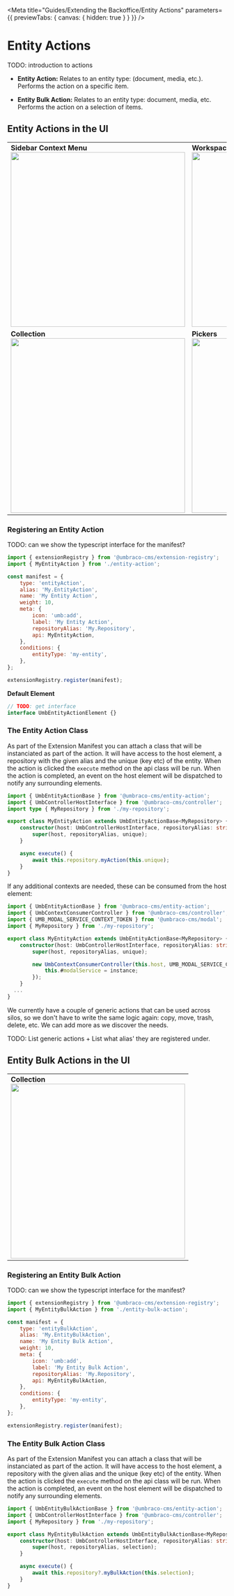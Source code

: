 
<Meta
	title="Guides/Extending the Backoffice/Entity Actions"
	parameters={{ previewTabs: { canvas: { hidden: true } } }}
/>

# Entity Actions

TODO: introduction to actions

- **Entity Action:**
  Relates to an entity type: (document, media, etc.). Performs the action on a specific item.

- **Entity Bulk Action:**
  Relates to an entity type: document, media, etc. Performs the action on a selection of items.

## Entity Actions in the UI

<table>
	<tbody>
		<tr>
			<td>
				<div>
					<strong>Sidebar Context Menu</strong>
				</div>
				<img src="docs/entity-action-sidebar-context.svg" width="400" />
			</td>
			<td>
				<div>
					<strong>Workspace Action Menu</strong>
				</div>
				<img src="docs/entity-action-workspace-menu.svg" width="400" />
			</td>
		</tr>
		<tr>
			<td>
				<div>
					<strong>Collection</strong>
				</div>
				<img src="docs/entity-action-collection-menu.svg" width="400" />
			</td>
			<td>
				<div>
					<strong>Pickers</strong>
				</div>
				<img src="docs/entity-action-picker-context-menu.svg" width="400" />
			</td>
		</tr>
	</tbody>
</table>

### Registering an Entity Action

TODO: can we show the typescript interface for the manifest?

```javascript
import { extensionRegistry } from '@umbraco-cms/extension-registry';
import { MyEntityAction } from './entity-action';

const manifest = {
	type: 'entityAction',
	alias: 'My.EntityAction',
	name: 'My Entity Action',
	weight: 10,
	meta: {
		icon: 'umb:add',
		label: 'My Entity Action',
		repositoryAlias: 'My.Repository',
		api: MyEntityAction,
	},
	conditions: {
		entityType: 'my-entity',
	},
};

extensionRegistry.register(manifest);
```

**Default Element**

```ts
// TODO: get interface
interface UmbEntityActionElement {}
```

### The Entity Action Class

As part of the Extension Manifest you can attach a class that will be instanciated as part of the action. It will have access to the host element, a repository with the given alias and the unique (key etc) of the entity. When the action is clicked the `execute` method on the api class will be run. When the action is completed, an event on the host element will be dispatched to notify any surrounding elements.

```ts
import { UmbEntityActionBase } from '@umbraco-cms/entity-action';
import { UmbControllerHostInterface } from '@umbraco-cms/controller';
import type { MyRepository } from './my-repository';

export class MyEntityAction extends UmbEntityActionBase<MyRepository> {
	constructor(host: UmbControllerHostInterface, repositoryAlias: string, unique: string) {
		super(host, repositoryAlias, unique);
	}

	async execute() {
		await this.repository.myAction(this.unique);
	}
}
```

If any additional contexts are needed, these can be consumed from the host element:

```ts
import { UmbEntityActionBase } from '@umbraco-cms/entity-action';
import { UmbContextConsumerController } from '@umbraco-cms/controller';
import { UMB_MODAL_SERVICE_CONTEXT_TOKEN } from '@umbraco-cms/modal';
import { MyRepository } from './my-repository';

export class MyEntityAction extends UmbEntityActionBase<MyRepository> {
	constructor(host: UmbControllerHostInterface, repositoryAlias: string, unique: string) {
		super(host, repositoryAlias, unique);

		new UmbContextConsumerController(this.host, UMB_MODAL_SERVICE_CONTEXT_TOKEN, (instance) => {
			this.#modalService = instance;
		});
	}
  ...
}
```

We currently have a couple of generic actions that can be used across silos, so we don't have to write the same logic again: copy, move, trash, delete, etc. We can add more as we discover the needs.

TODO: List generic actions + List what alias' they are registered under.

## Entity Bulk Actions in the UI

<table>
	<tbody>
		<tr>
			<td>
				<div>
					<strong>Collection</strong>
				</div>
				<img src="docs/entity-bulk-action-collection-menu.svg" width="400" />
			</td>
		</tr>
	</tbody>
</table>

### Registering an Entity Bulk Action

TODO: can we show the typescript interface for the manifest?

```javascript
import { extensionRegistry } from '@umbraco-cms/extension-registry';
import { MyEntityBulkAction } from './entity-bulk-action';

const manifest = {
	type: 'entityBulkAction',
	alias: 'My.EntityBulkAction',
	name: 'My Entity Bulk Action',
	weight: 10,
	meta: {
		icon: 'umb:add',
		label: 'My Entity Bulk Action',
		repositoryAlias: 'My.Repository',
		api: MyEntityBulkAction,
	},
	conditions: {
		entityType: 'my-entity',
	},
};

extensionRegistry.register(manifest);
```

### The Entity Bulk Action Class

As part of the Extension Manifest you can attach a class that will be instanciated as part of the action. It will have access to the host element, a repository with the given alias and the unique (key etc) of the entity. When the action is clicked the `execute` method on the api class will be run. When the action is completed, an event on the host element will be dispatched to notify any surrounding elements.

```ts
import { UmbEntityBulkActionBase } from '@umbraco-cms/entity-action';
import { UmbControllerHostInterface } from '@umbraco-cms/controller';
import { MyRepository } from './my-repository';

export class MyEntityBulkAction extends UmbEntityBulkActionBase<MyRepository> {
	constructor(host: UmbControllerHostInterface, repositoryAlias: string, selection: Array<string>) {
		super(host, repositoryAlias, selection);
	}

	async execute() {
		await this.repository?.myBulkAction(this.selection);
	}
}
```
